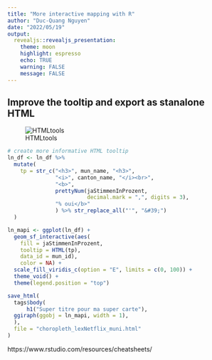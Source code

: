 ```yaml
---
title: "More interactive mapping with R"
author: "Duc-Quang Nguyen"
date: "2022/05/19"
output: 
  revealjs::revealjs_presentation:
    theme: moon
    highlight: espresso
    echo: TRUE
    warning: FALSE
    message: FALSE
---
```








## Improve the tooltip and export as stanalone HTML

![HTMLtools](https://github.com/rstudio/htmltools/raw/main/man/figures/logo.png)


```r
# create more informative HTML tooltip
ln_df <- ln_df %>% 
  mutate(
    tp = str_c("<h3>", mun_name, "<h3>",
               "<i>", canton_name, "</i><br>",
               "<b>",
               prettyNum(jaStimmenInProzent, 
                         decimal.mark = ",", digits = 3),
               "% oui</b>"
               ) %>% str_replace_all("'", "&#39;")
  )

ln_mapi <- ggplot(ln_df) +
  geom_sf_interactive(aes(
    fill = jaStimmenInProzent, 
    tooltip = HTML(tp),
    data_id = mun_id), 
    color = NA) +
  scale_fill_viridis_c(option = "E", limits = c(0, 100)) +
  theme_void() +
  theme(legend.position = "top")

save_html(
  tags$body(
      h1("Super titre pour ma super carte"),
  ggiraph(ggobj = ln_mapi, width = 1),
  ),
  file = "choropleth_lexNetflix_muni.html"
)


```




https://www.rstudio.com/resources/cheatsheets/







